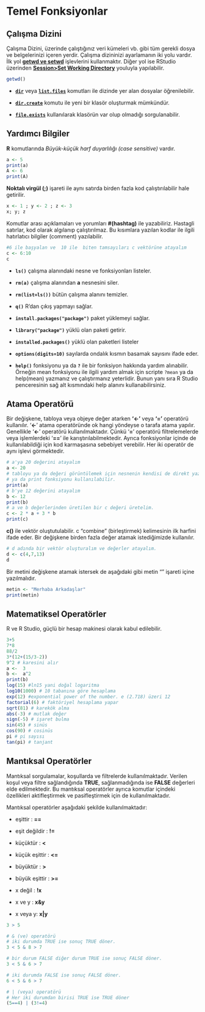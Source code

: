 # Temel Fonksiyonlar

## Çalışma Dizini

Çalışma Dizini, üzerinde çalıştığınız veri kümeleri vb. gibi tüm gerekli dosya ve belgelerinizi içeren yerdir. Çalışma dizininizi ayarlamanın iki yolu vardır. İlk yol [**getwd ve setwd**]{.underline} işlevlerini kullanmaktır. Diğer yol ise RStudio üzerinden [**Session\>Set Working Directory**]{.underline} youluyla yapılabilir.

```r
getwd()
```

-   [**`dir`**]{.underline} veya [**`list.files`**]{.underline} komutları ile dizinde yer alan dosyalar öğrenilebilir.

-   [**`dir.create`**]{.underline} komutu ile yeni bir klasör oluşturmak mümkündür.

-   [**`file.exists`**]{.underline} kullanılarak klasörün var olup olmadığı sorgulanabilir.

## Yardımcı Bilgiler

**R** komutlarında *Büyük-küçük harf duyarlılığı (case sensitive)* vardır.

```r
a <- 5  
print(a)  
A <- 6  
print(A) 
```

**Noktalı virgül (;)** işareti ile aynı satırda birden fazla kod çalıştırılabilir hale getirilir.

```r
x <- 1 ; y <- 2 ; z <- 3  
x; y; z
```

Komutlar arası açıklamaları ve yorumları **#(hashtag)** ile yazabiliriz. Hastagli satırlar, kod olarak algılanıp çalıştırılmaz. Bu kısımlara yazılan kodlar ile ilgili hatırlatıcı bilgiler (comment) yazılabilir.

```r
#6 ile başyalan ve  10 ile  biten tamsayıları c vektörüne atayalım  
c <- 6:10 
c
```

-   **`ls()`** çalışma alanındaki nesne ve fonksiyonları listeler.

-   **`rm(a)`** çalışma alanından **a** nesnesini siler.

-   **`rm(list=ls())`** bütün çalışma alanını temizler.

-   **`q()`** R'dan çıkış yapmayı sağlar.

-   **`install.packages("package")`** paket yüklemeyi sağlar.

-   **`library("package")`** yüklü olan paketi getirir.

-   **`installed.packages()`** yüklü olan paketleri listeler

-   **`options(digits=10)`** sayılarda ondalık kısmın basamak sayısını ifade eder.

-   **`help()`** fonksiyonu ya da **`?`** ile bir fonksiyon hakkında yardım alınabilir. Örneğin mean fonksiyonu ile ilgili yardım almak için scripte `?mean` ya da help(mean) yazmanız ve çalıştırmanız yeterlidir. Bunun yanı sıra R Studio penceresinin sağ alt kısmındaki help alanını kullanabilirsiniz.

## Atama Operatörü

Bir değişkene, tabloya veya objeye değer atarken **'\<-'** veya **'='** operatörü kullanılır. '**\<-**' atama operatöründe ok hangi yöndeyse o tarafa atama yapılır. Genellikle '**\<-**' operatörü kullanılmaktadır. Çünkü '**=**' operatörü filtrelemelerde veya işlemlerdeki '**==**' ile karıştırılabilmektedir. Ayrıca fonksiyonlar içinde de kullanılabildiği için kod karmaşasına sebebiyet verebilir. Her iki operatör de aynı işlevi görmektedir.

```r
# a'ya 20 değerini atayalım  
a <- 20    
# tabloyu ya da değeri görüntülemek için nesnenin kendisi de direkt yazılabilir.  
# ya da print fonksiyonu kullanılabilir.   
print(a)    
# b'ye 12 değerini atayalım  
b <- 12  
print(b)   
# a ve b değerlerinden üretilen bir c değeri üretelim.   
c <- 2 * a + 3 * b  
print(c) 
```

**c()** ile vektör oluştutulabilir. c "combine" (birleştirmek) kelimesinin ilk harfini ifade eder. Bir değişkene birden fazla değer atamak istediğimizde kullanılır.

```r
# d adında bir vektör oluşturalım ve değerler atayalım.   
d <- c(4,7,13)  
d 
```

Bir metini değişkene atamak istersek de aşağıdaki gibi metin "" işareti içine yazılmalıdır.

```r
metin <- "Merhaba Arkadaşlar"  
print(metin)
```

## Matematiksel Operatörler

R ve R Studio, güçlü bir hesap makinesi olarak kabul edilebilir.

```r

3+5 
7*8 
88/2 
3*(12+(15/3-2)) 
9^2 # karesini alır 
a <-  3 
b <-  a^2 
print(b) 
log(15) #ln15 yani doğal logaritma 
log10(1000) # 10 tabanına göre hesaplama 
exp(12) #exponential power of the number. e (2.718) üzeri 12 
factorial(6) # faktöriyel hesaplama yapar 
sqrt(81) # karekök alma 
abs(-3) # mutlak değer 
sign(-5) # işaret bulma 
sin(45) # sinüs 
cos(90) # cosinüs 
pi # pi sayısı 
tan(pi) # tanjant

```

## Mantıksal Operatörler

Mantıksal sorgulamalar, koşullarda ve filtrelerde kullanılmaktadır. Verilen koşul veya filtre sağlandığında **TRUE**, sağlanmadığında ise **FALSE** değerleri elde edilmektedir. Bu mantıksal operatörler ayrıca komutlar içindeki özellikleri aktifleştirmek ve pasifleştirmek için de kullanılmaktadır.

Mantıksal operatörler aşağıdaki şekilde kullanılmaktadır:

-   eşittir : **==**

-   eşit değildir : **!=**

-   küçüktür : **\<**

-   küçük eşittir : **\<=**

-   büyüktür : **\>**

-   büyük eşittir : **\>=**

-   x değil : **!x**

-   x ve y : **x&y**

-   x veya y: **x\|y**

```r

3 > 5

# & (ve) operatörü
# iki durumda TRUE ise sonuç TRUE döner.
3 < 5 & 8 > 7

# bir durum FALSE diğer durum TRUE ise sonuç FALSE döner.
3 < 5 & 6 > 7

# iki durumda FALSE ise sonuç FALSE döner.
6 < 5 & 6 > 7

# | (veya) operatörü
# Her iki durumdan birisi TRUE ise TRUE döner
(5==4) | (3!=4)

```
